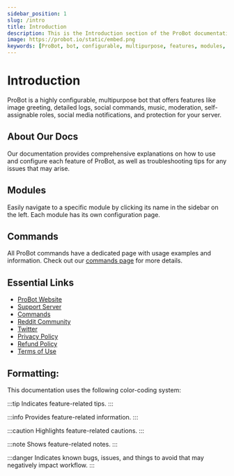 ```yaml
---
sidebar_position: 1
slug: /intro
title: Introduction
description: This is the Introduction section of the ProBot documentation. It provides an overview of the bot's features, modules, commands, and essential resources, along with a color-coding system for formatting information.
image: https://probot.io/static/embed.png
keywords: [ProBot, bot, configurable, multipurpose, features, modules, commands, documentation, resources, website, support server, Reddit community, Twitter, formatting, color-coding system, tips, information, cautions, notes, bugs, issues]
---
```


# Introduction 

ProBot is a highly configurable, multipurpose bot that offers features like image greeting, detailed logs, social commands, music, moderation, self-assignable roles, social media notifications, and protection for your server.

## About Our Docs

Our documentation provides comprehensive explanations on how to use and configure each feature of ProBot, as well as troubleshooting tips for any issues that may arise.

## Modules

Easily navigate to a specific module by clicking its name in the sidebar on the left. Each module has its own configuration page.

## Commands 

All ProBot commands have a dedicated page with usage examples and information. Check out our [commands page](https://probot.io/commands) for more details.

## Essential Links

- [ProBot Website](https://probot.io/)
- [Support Server](https://discord.gg/probot)
- [Commands](https://probot.io/commands)
- [Reddit Community](https://www.reddit.com/r/probot)
- [Twitter](https://twitter.com/tryProBot)
- [Privacy Policy](https://probot.io/privacy-policy)
- [Refund Policy](https://probot.io/refund-policy)
- [Terms of Use](https://probot.io/terms-of-use)

## Formatting:

This documentation uses the following color-coding system:

:::tip
Indicates feature-related tips.
:::

:::info
Provides feature-related information.
:::

:::caution
Highlights feature-related cautions.
:::

:::note
Shows feature-related notes.
:::

:::danger
Indicates known bugs, issues, and things to avoid that may negatively impact workflow.
:::
